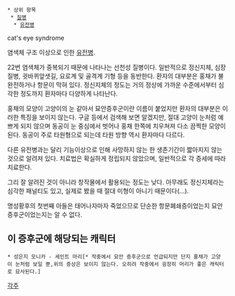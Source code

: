 * 상위 항목
  * [[질병]]
   * [[유전병]]

cat's eye syndrome

염색체 구조 이상으로 인한 [[유전병]].

22번 염색체가 중복되기 때문에 나타나는 선천성 질병이다. 일반적으로 정신지체, 심장질병, 귓바퀴앞샛길, 요로계 및 골격계 기형 등을 동반한다. 환자의 대부분은 홍채가 불완전하거나 항문이 막혀 있다. 정신지체의 정도는 거의 정상에 가까운 수준에서부터 심각한 정도까지 환자마다 다양하게 나타난다. 

홍채의 모양이 고양이의 눈 같아서 묘안증후군이란 이름이 붙었지만 환자의 대부분은 이러한 특징을 보이지 않는다. 구글 등에서 검색해 보면 알겠지만, 절대 고양이 눈처럼 예쁘게 되지 않으며 동공이 눈 중심에서 벗어나 홍채 한쪽에 치우쳐져 다소 끔찍한 모양이 된다. 동공이 주로 타원형으로 되는데 타원 방향 역시 환자마다 다르다. 

다른 유전병과는 달리 기능이상으로 인해 사망하지 않는 한 생존기간이 짧아지지 않는 것으로 알려져 있다. 치료법은 확실하게 정립되지 않았으며, 일반적으로 각 증세에 따라 치료한다.

그리 잘 알려진 것이 아니라 창작물에서 활용되는 정도는 낮다. 아무래도 정신지체라는 심각한 패널티도 있고, 실제로 봤을 때 절대 미형이 아니기 때문이다(…).

명성황후의 첫번째 아들은 태어나자마자 죽었으므로 단순한 항문폐쇄증이었는지 묘안증후군이었는지는 알 수 없다.

== 이 증후군에 해당되는 캐릭터 ==
 * 성은지 모니카 - 세인트 마리[* 작중에서 묘안 증후군으로 언급되지만 단지 홍채가 고양이 눈처럼 보일 뿐,위의 증상은 보이지 않는다. 오히려 작중에서 굉장히 머리가 좋은 캐릭터로 묘사된다.]

[[각주]]
